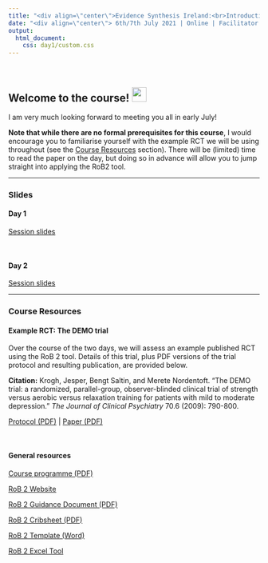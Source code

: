 ```yaml
---
title: "<div align=\"center\">Evidence Synthesis Ireland:<br>Introduction to Risk of Bias 2.0</div>"
date: "<div align=\"center\"> 6th/7th July 2021 | Online | Facilitator: <a href='https://www.lukemcguinness.com'>Luke McGuinness</a></div> "
output: 
  html_document:
    css: day1/custom.css
---
```

<br>

## Welcome to the course! <img src="https://raw.githubusercontent.com/TheDudeThatCode/TheDudeThatCode/master/Assets/Hi.gif" width="29px">

I am very much looking forward to meeting you all in early July!

__Note that while there are no formal prerequisites for this course__, I would encourage you to familiarise yourself with the example RCT we will be using throughout (see the [Course Resources](#demo) section). There will be (limited) time to read the paper on the day, but doing so in advance will allow you to jump straight into applying the RoB2 tool.

<hr>

### Slides

#### Day 1

[Session slides](https://mcguinlu.github.io/ESI-ROB2-intro/day1/session1.html)

<br>

#### Day 2

[Session slides](https://mcguinlu.github.io/ESI-ROB2-intro/day2/session2.html)

<hr>
### Course Resources

#### Example RCT: The DEMO trial {#demo}

Over the course of the two days, we will assess an example published RCT using the RoB 2 tool. Details of this trial, plus PDF versions of the trial protocol and resulting publication, are provided below.

__Citation:__ Krogh, Jesper, Bengt Saltin, and Merete Nordentoft. "The DEMO trial: a randomized, parallel-group, observer-blinded clinical trial of strength versus aerobic versus relaxation training for patients with mild to moderate depression." _The Journal of Clinical Psychiatry_ 70.6 (2009): 790-800.

[Protocol (PDF)](https://mcguinlu.github.io/ESI-ROB2-intro/resources/DEMO_Protocol_Krogh_2007.pdf) | [Paper (PDF)](https://mcguinlu.github.io/ESI-ROB2-intro/resources/DEMO_Trial_Krogh_2009.pdf) 

<br>

#### General resources

[Course programme (PDF)](https://mcguinlu.github.io/ESI-ROB2-intro/resources/RoB2_Intro_ESI_Programme.pdf)

[RoB 2 Website](https://www.riskofbias.info/welcome/rob-2-0-tool)

[RoB 2 Guidance Document (PDF)](https://mcguinlu.github.io/ESI-ROB2-intro/resources/RoB2_Full_Guidance.pdf)

[RoB 2 Cribsheet (PDF)](https://mcguinlu.github.io/ESI-ROB2-intro/resources/RoB2_Cribsheet.pdf)

[RoB 2 Template (Word)](https://mcguinlu.github.io/ESI-ROB2-intro/resources/RoB2_Template.docx)

[RoB 2 Excel Tool](https://drive.google.com/uc?export=download&id=1s6YVjZd5RLDS7Aq8B6y8SrL2zZAOhrRa)

